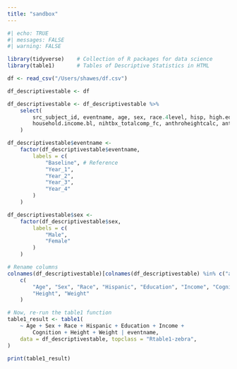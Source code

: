 ```yaml
---
title: "sandbox"
---
```



```r
#| echo: TRUE
#| messages: FALSE
#| warning: FALSE

library(tidyverse)    # Collection of R packages for data science
library(table1)       # Tables of Descriptive Statistics in HTML

df <- read_csv("/Users/shawes/df.csv")

df_descriptivestable <- df

df_descriptivestable <- df_descriptivestable %>%
    select(
        src_subject_id, eventname, age, sex, race.4level, hisp, high.educ.bl,
        household.income.bl, nihtbx_totalcomp_fc, anthroheightcalc, anthroweightcalc
    )

df_descriptivestable$eventname <-
    factor(df_descriptivestable$eventname,
        labels = c(
            "Baseline", # Reference
            "Year_1",
            "Year_2",
            "Year_3",
            "Year_4"
        )
    )

df_descriptivestable$sex <-
    factor(df_descriptivestable$sex,
        labels = c(
            "Male",
            "Female"
        )
    )

# Rename columns
colnames(df_descriptivestable)[colnames(df_descriptivestable) %in% c("age", "sex", "race.4level", "hisp", "high.educ.bl", "household.income.bl", "nihtbx_totalcomp_fc", "anthroheightcalc", "anthroweightcalc")] <-
    c(
        "Age", "Sex", "Race", "Hispanic", "Education", "Income", "Cognition",
        "Height", "Weight"
    )

# Now, re-run the table1 function
table1_result <- table1(
    ~ Age + Sex + Race + Hispanic + Education + Income +
        Cognition + Height + Weight | eventname,
    data = df_descriptivestable, topclass = "Rtable1-zebra",
)

print(table1_result)

```